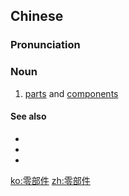 ==Chinese==
{{zh-forms}}

===Pronunciation===
{{zh-pron
|m=língbùjiàn
|cat=n
}}

===Noun===
{{zh-noun}}

# [[part]]s and [[component]]s

====See also====
* {{zh-l|備件}}
* {{zh-l|部件}}
* {{zh-l|配件}}

[[ko:零部件]]
[[zh:零部件]]